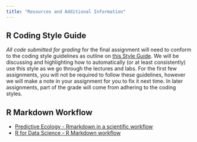 ```yaml
---
title: "Resources and Additional Information"
---
```


## R Coding Style Guide

*All code submitted for grading* for the final assignment will need to conform to the coding style
guidelines as outline on [this Style Guide](http://style.tidyverse.org/index.html).
We will be discussing and highlighting how to automatically (or at least
consistently) use this style as we go through the lectures and labs. For the
first few assignments, you will not be required to follow these guidelines,
however we will make a note in your assignment for you to fix it next time. In 
later assignments, part of the grade will come from adhering to the coding 
styles.

## R Markdown Workflow

- [Predictive Ecology - Rmarkdown in a scientific workflow](http://predictiveecology.org/2016/10/21/Rmarkdown-science-workflow.html)
- [R for Data Science - R Markdown workflow](http://r4ds.had.co.nz/r-markdown-workflow.html)
